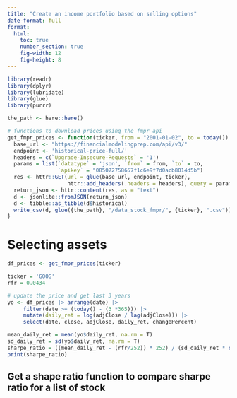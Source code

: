 ```yaml
---
title: "Create an income portfolio based on selling options"
date-format: full
format: 
  html: 
    toc: true
    number_section: true
    fig-width: 12
    fig-height: 8
---
```


```r
library(readr)
library(dplyr)
library(lubridate)
library(glue)
library(purrr)

the_path <- here::here()

# functions to download prices using the fmpr api
get_fmpr_prices <- function(ticker, from = "2001-01-02", to = today()) { 
  base_url <- "https://financialmodelingprep.com/api/v3/"
  endpoint <- 'historical-price-full/'
  headers = c(`Upgrade-Insecure-Requests` = '1')
  params = list(`datatype` = 'json', `from` = from, `to` = to, 
                `apikey` = "085072758657f1c6e9f7d0acb8014d5b")
  res <- httr::GET(url = glue(base_url, endpoint, ticker), 
                   httr::add_headers(.headers = headers), query = params)
  return_json <- httr::content(res, as = "text")
  d <- jsonlite::fromJSON(return_json)
  d <- tibble::as_tibble(d$historical)
  write_csv(d, glue({the_path}, "/data_stock_fmpr/", {ticker}, ".csv"))
}
```

# Selecting assets

```r
df_prices <- get_fmpr_prices(ticker)
```

```r
ticker = 'GOOG'
rfr = 0.0434

# update the price and get last 3 years
yo <- df_prices |> arrange(date) |> 
     filter(date >= (today() - (3 *365))) |> 
     mutate(daily_ret = log(adjClose / lag(adjClose))) |> 
     select(date, close, adjClose, daily_ret, changePercent)

mean_daily_ret = mean(yo$daily_ret, na.rm = T)
sd_daily_ret = sd(yo$daily_ret, na.rm = T)
sharpe_ratio = ((mean_daily_ret - (rfr/252)) * 252) / (sd_daily_ret * sqrt(252))
print(sharpe_ratio)
```


## Get a shape ratio function to compare sharpe ratio for a list of stock